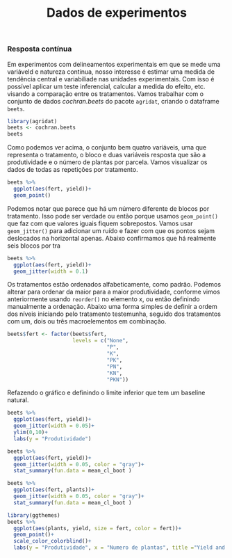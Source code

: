 % Dados de experimentos

### Resposta contínua

Em experimentos com delineamentos experimentais em que se mede uma variáveld e natureza contínua, nosso interesse é estimar uma medida de tendência central e variabiliade nas unidades experimentais. Com isso é possível aplicar um teste inferencial, calcular a medida do efeito, etc. visando a comparação entre os tratamentos. Vamos trabalhar com o conjunto de dados *cochran.beets* do pacote `agridat`, criando o dataframe `beets`. 

  
```r
library(agridat)
beets <- cochran.beets
beets
```

Como podemos ver acima, o conjunto bem quatro variáveis, uma que representa o tratamento, o bloco e duas variáveis resposta que são a produtividade e o número de plantas por parcela. Vamos visualizar os dados de todas as repetições por tratamento.


```r
beets %>% 
  ggplot(aes(fert, yield))+
  geom_point()
```

Podemos notar que parece que há um número diferente de blocos por tratamento. Isso pode ser verdade ou então porque usamos `geom_point()` que faz com que valores iguais fiquem sobrepostos. Vamos usar `geom_jitter()` para adicionar um ruído e fazer com que os pontos sejam deslocados na horizontal apenas. Abaixo confirmamos que há realmente seis blocos por tra


```r
beets %>% 
  ggplot(aes(fert, yield))+
  geom_jitter(width = 0.1)
```

Os tratamentos estão ordenados alfabeticamente, como padrão. Podemos alterar para ordenar da maior para a maior produtividade, conforme vimos anteriormente usando `reorder()` no elemento x, ou então definindo manualmente a ordenação. Abaixo uma forma simples de definir a ordem dos níveis iniciando pelo tratamento testemunha, seguido dos tratamentos com um, dois ou três macroelementos em combinação.


```r
beets$fert <- factor(beets$fert,
                     levels = c("None",
                                "P",
                                "K",
                                "PK",
                                "PN",
                                "KN",
                                "PKN"))
```

Refazendo o gráfico e definindo o limite inferior que tem um baseline natural. 

```r
beets %>% 
  ggplot(aes(fert, yield))+
  geom_jitter(width = 0.05)+
  ylim(0,10)+
  labs(y = "Produtividade")

```



```r

beets %>% 
  ggplot(aes(fert, yield))+
  geom_jitter(width = 0.05, color = "gray")+
  stat_summary(fun.data = mean_cl_boot )

```

```r
beets %>% 
  ggplot(aes(fert, plants))+
  geom_jitter(width = 0.05, color = "gray")+
  stat_summary(fun.data = mean_cl_boot )
```



```r
library(ggthemes)
beets %>% 
  ggplot(aes(plants, yield, size = fert, color = fert))+
  geom_point()+
  scale_color_colorblind()+
  labs(y = "Produtividade", x = "Numero de plantas", title ="Yield and number of plants", subtitle = "Sugarbeet fertilizer experiment" , caption = "Fonte: George Snedecor (1946)")
```

